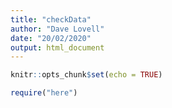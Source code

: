 ```yaml
---
title: "checkData"
author: "Dave Lovell"
date: "20/02/2020"
output: html_document
---
```


```r
knitr::opts_chunk$set(echo = TRUE)
```

```r
require("here")
```

## 
